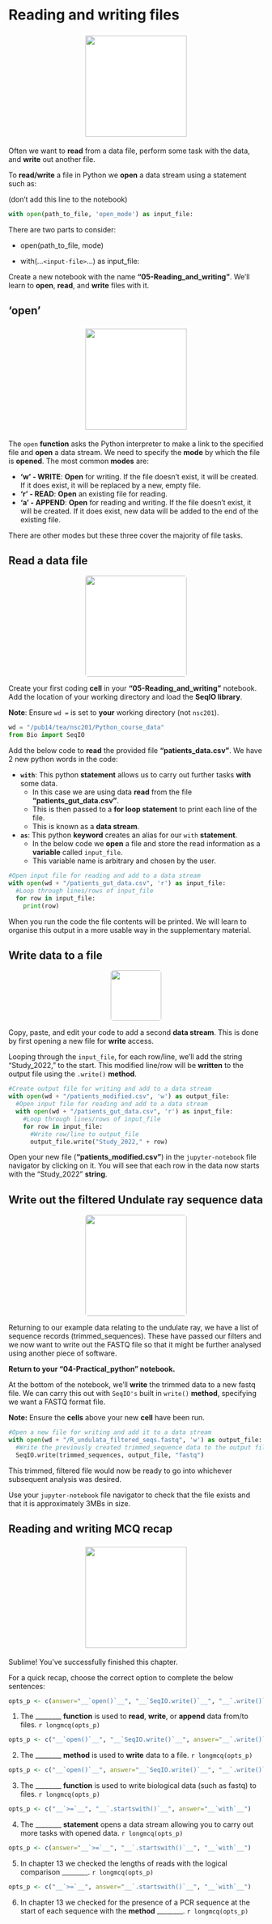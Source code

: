 # Reading and writing files {#reading_writing}
<center>
![](figures/contract.png){style="width:200px; background: white; border-radius:5px; border: white solid 5px"}
</center>

Often we want to __read__ from a data file, perform some task with the data, and __write__ out
another file.

To __read/write__ a file in Python we __open__ a data stream using a statement such as:

(don't add this line to the notebook)
```python
with open(path_to_file, 'open_mode') as input_file:
```

There are two parts to consider:

  - open(path_to_file, mode)
  
  - with(...`<input-file>`...) as input_file:
  
Create a new notebook with the name  __"05-Reading_and_writing"__. We'll learn to __open__, __read__, and __write__ files with it.
  
## 'open'
<center>
![](figures/open_file.png){style="width:200px; background: white; border-radius:5px; border: white solid 5px"}
</center>

The `open` __function__ asks the Python interpreter to make a link to the specified file and __open__ a data stream.
We need to specify the __mode__ by which the file is __opened__.
The most common __modes__ are:
 
 - __'w'   - WRITE__: __Open__ for writing. If the file doesn't exist, it will be created. If it does exist, it will be replaced by a new, empty file.
 - __'r'   - READ__: __Open__ an existing file for reading.
 - __'a'   - APPEND__: __Open__ for reading and writing. If the file doesn't exist, it will be created. If it does exist, new data will be added to the end of the existing file.
 
There are other modes but these three cover the majority of file tasks.

## Read a data file
<center>
![](figures/reading_glasses.png){style="width:200px; background: white; border-radius:5px"}
</center>

Create your first coding __cell__ in your __"05-Reading_and_writing"__ notebook. Add the location of your working directory and load the __SeqIO library__.

__Note__: Ensure `wd =` is set to __your__ working directory (not `nsc201`).

```python
wd = "/pub14/tea/nsc201/Python_course_data"
from Bio import SeqIO
```

Add the below code to __read__ the provided file __"patients_data.csv"__.
We have 2 new python words in the code:

- __`with`__: This python __statement__ allows us to carry out further tasks __with__ some data.
  - In this case we are using data __read__ from the file __"patients_gut_data.csv"__.
  - This is then passed to a __for loop statement__ to print each line of the file.
  - This is known as a __data stream__.
- __`as`__: This python __keyword__ creates an alias for our `with` __statement__.
  - In the below code we __open__ a file and store the read information as a __variable__ called `input_file`.
  - This variable name is arbitrary and chosen by the user.

```python
#Open input file for reading and add to a data stream
with open(wd + "/patients_gut_data.csv", 'r') as input_file:
  #Loop through lines/rows of input_file
  for row in input_file:
    print(row)
```

When you run the code the file contents will be printed. We will learn to organise this output in a more usable way in the supplementary material.

## Write data to a file
<center>
![](figures/write_feather.png){style="width:100px; background: white; border-radius:5px"}
</center>

Copy, paste, and edit your code to add a second __data stream__.
This is done by first opening a new file for __write__ access.

Looping through the `input_file`, for each row/line, we'll add the string "Study_2022," to the start.
This modified line/row will be __written__ to the output file using the `.write()` __method__.

```python
#Create output file for writing and add to a data stream
with open(wd + "/patients_modified.csv", 'w') as output_file:
  #Open input file for reading and add to a data stream
  with open(wd + "/patients_gut_data.csv", 'r') as input_file:
    #Loop through lines/rows of input_file
    for row in input_file:
      #Write row/line to output_file
      output_file.write("Study_2022," + row)
```

Open your new file (__"patients_modified.csv"__) in the `jupyter-notebook` file navigator by clicking on it.
You will see that each row in the data now starts with the "Study_2022" __string__.

## Write out the filtered Undulate ray sequence data
<center>
![](figures/Leucoraja erinacea.png){style="width:200px; background: white; border-radius:5px"}
</center>

Returning to our example data relating to the undulate ray, we have a list of sequence records (trimmed_sequences).
These have passed our filters and we now want to write out the FASTQ file so that it might be further analysed using another piece of software.

<b>Return to your "04-Practical_python" notebook.</b>

At the bottom of the notebook, we'll __write__ the trimmed data to a new fastq file.
We can carry this out with `SeqIO's` built in `write()` __method__, specifying we want a FASTQ format file.

__Note:__ Ensure the __cells__ above your new __cell__ have been run.

```python
#Open a new file for writing and add it to a data stream
with open(wd + "/R_undulata_filtered_seqs.fastq", 'w') as output_file:
  #Write the previously created trimmed_sequence data to the output file as a fastq file
  SeqIO.write(trimmed_sequences, output_file, "fastq")
```  

This trimmed, filtered file would now be ready to go into whichever subsequent analysis was desired.

Use your `jupyter-notebook` file navigator to check that the file exists and that it is approximately 3MBs in size.

## Reading and writing MCQ recap
<center>
![](figures/question_bubble_red.png){style="width:200px; background: white; border-radius:5px; border: white solid 5px"}
</center>

Sublime! You've successfully finished this chapter.

For a quick recap, choose the correct option to complete the below sentences:

```r
opts_p <- c(answer="__`open()`__", "__`SeqIO.write()`__", "__`.write()`__")
```
1. The \_\_\_\_\_\_\_\_ __function__ is used to __read__, __write__, or __append__ data from/to files. `r longmcq(opts_p)`

```r
opts_p <- c("__`open()`__", "__`SeqIO.write()`__", answer="__`.write()`__")
```
2. The \_\_\_\_\_\_\_\_ __method__ is used to __write__ data to a file. `r longmcq(opts_p)`

```r
opts_p <- c("__`open()`__", answer="__`SeqIO.write()`__", "__`.write()`__")
```
3. The \_\_\_\_\_\_\_\_ __function__ is used to write biological data (such as fastq) to files. `r longmcq(opts_p)`

```r
opts_p <- c("__`>=`__", "__`.startswith()`__", answer="__`with`__")
```
4. The \_\_\_\_\_\_\_\_ __statement__ opens a data stream allowing you to carry out more tasks with opened data. `r longmcq(opts_p)`

```r
opts_p <- c(answer="__`>=`__", "__`.startswith()`__", "__`with`__")
```
5. In chapter 13 we checked the lengths of reads with the logical comparison \_\_\_\_\_\_\_\_. `r longmcq(opts_p)`

```r
opts_p <- c("__`>=`__", answer="__`.startswith()`__", "__`with`__")
```
6. In chapter 13 we checked for the presence of a PCR sequence at the start of each sequence with the __method__ \_\_\_\_\_\_\_\_. `r longmcq(opts_p)`